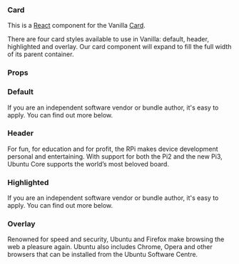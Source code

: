 
<Meta title="Card" component={Card} decorators={[withKnobs]} />

### Card

This is a [React](https://reactjs.org/) component for the Vanilla [Card](https://docs.vanillaframework.io/patterns/card/).

There are four card styles available to use in Vanilla: default, header, highlighted and overlay. Our card component will expand to fill the full width of its parent container.

### Props

<Props of={Card} />

### Default

<Preview>
  <Story name="Default">
    <Card title="We'd love to have you join us as a partner.">
      If you are an independent software vendor or bundle author, it's easy to
      apply. You can find out more below.
    </Card>
  </Story>
</Preview>

### Header

<Preview>
  <Story name="Header">
    <Card
      title="Raspberry Pi2 and Pi3"
      thumbnail="https://assets.ubuntu.com/v1/dca2e4c4-raspberry-logo.png"
    >
      For fun, for education and for profit, the RPi makes device development
      personal and entertaining. With support for both the Pi2 and the new Pi3,
      Ubuntu Core supports the world’s most beloved board.
    </Card>
  </Story>
</Preview>

### Highlighted

<Preview>
  <Story name="Highlighted">
    <Card title="We'd love to have you join us as a partner." highlighted>
      If you are an independent software vendor or bundle author, it's easy to
      apply. You can find out more below.
    </Card>
  </Story>
</Preview>

### Overlay

<Preview>
  <Story name="Overlay">
    <section
      className="p-strip--image is-light"
      style={{
        backgroundImage:
          "url('https://assets.ubuntu.com/v1/0a98afcd-screenshot_desktop.jpg')",
      }}
    >
      <Row>
        <Col size="6" emptyLarge="7">
          <Card title="Web browsing" overlay>
            Renowned for speed and security, Ubuntu and Firefox make browsing
            the web a pleasure again. Ubuntu also includes Chrome, Opera and
            other browsers that can be installed from the Ubuntu Software
            Centre.
          </Card>
        </Col>
      </Row>
    </section>
  </Story>
</Preview>
